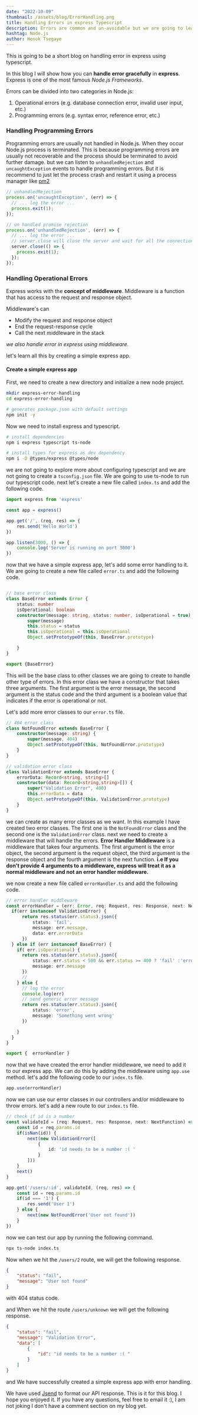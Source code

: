 ```yaml
---
date: "2022-10-09"
thumbnail: /assets/blog/ErrorHandling.png
title: Handling Errors in express Typescript 
description: Errors are common and un-avoidable but we are going to learn Handling Operational Errors in Express using Typescript using custom error classes
hashtag: Node.js
author: Henok Tsegaye
---
```


This is going to be a short blog on handling error in express using typescript.

In this blog I will show how you can **handle error gracefully** in **express**.
Express is one of the most famous *Node.js Frameworks*.


Errors can be divided into two categories in Node.js:
1. Operational errors (e.g. database connection error, invalid user input, etc.)
2. Programming errors (e.g. syntax error, reference error, etc.)



### Handling Programming Errors

Programming errors are usually not handled in Node.js. When they occur Node.js process is terminated. This is because programming errors are usually not recoverable and the process should be terminated to avoid further damage.
but we can listen to `unhandledRejection` and `uncaughtException` events to handle programming errors. But it is recommend to just let the process crash and restart it using a process manager like [pm2](https://www.npmjs.com/package/pm2)

```javascript
// unhandledRejection
process.on('uncaughtException', (err) => {
  // ... log the error ...
  process.exit(1);
});

// un handled promise rejection
process.on('unhandledRejection', (err) => {
  // ... log the error ...
  // server.close will close the server and wait for all the connections to close
  server.close(() => {
    process.exit(1);
  });
});
```

### Handling Operational Errors

Express works with the **concept of middleware**. Middleware is a function that has access to the request and response object. 

Middleware's can

- Modify the request and response object
- End the request-response cycle
- Call the next middleware in the stack

_we also handle error in express using middleware._

let's learn all this by creating a simple express app.

#### Create a simple express app

First, we need to create a new directory and initialize a new node project.

```bash
mkdir express-error-handling
cd express-error-handling

# generates package.json with default settings
npm init -y
```

Now we need to install express and typescript.

```bash
# install dependencies
npm i express typescript ts-node

# install types for express as dev dependency
npm i -D @types/express @types/node

```
we are not going to explore more about configuring typescript and we are not going to create a `tsconfig.json` file. We are going to use ts-node to run our typescript code.
next let's create a new file called `index.ts` and add the following code.

```typescript
import express from 'express'

const app = express()

app.get('/', (req, res) => {
    res.send('Hello World')
})

app.listen(3000, () => {
    console.log('Server is running on port 3000')
})
```


now that we have a simple express app, let's add some error handling to it. We are going to create a new file called `error.ts` and add the following code.

```typescript

// base error class
class BaseError extends Error {
    status: number
    isOperational: boolean
    constructor(message: string, status: number, isOperational = true) {
        super(message)
        this.status = status
        this.isOperational = this.isOperational
        Object.setPrototypeOf(this, BaseError.prototype)

    }
}

export {BaseError}

```

This will be the base class to other classes we are going to create to handle other type of errors.
In this error class we have a constructor that takes three arguments.
The first argument is the error message, 
the second argument is the status code and 
the third argument is a boolean value that indicates if the error is operational or not.

Let's add more error classes to our `error.ts` file.


```typescript
// 404 error class
class NotFoundError extends BaseError {
    constructor(message: string) {
        super(message, 404)
        Object.setPrototypeOf(this, NotFoundError.prototype)
    }
}

// validation error class
class ValidationError extends BaseError {
    errorData: Record<string, string>[]
    constructor(data: Record<string,string>[]) {
        super("Validation Error", 400)
        this.errorData = data
        Object.setPrototypeOf(this, ValidationError.prototype)
    }
}
```
we can create as many error classes as we want. In this example I have created two error classes. The first one is the `NotFoundError` class and the second one is the `ValidationError` class.
next we need to create a middleware that will handle the errors.
**Error Handler Middleware** is a middleware that takes four arguments. 
The first argument is the error object, the second argument is the request object, the third argument is the response object and the fourth argument is the next function.
**i.e If you don't provide 4 arguments to a middleware, express will treat it as a normal middleware and not an error handler middleware.**

we now create a new file called `errorHandler.ts` and add the following code.
  
  ```typescript
  // error handler middleware
const errorHandler = (err: Error, req: Request, res: Response, next: NextFunction) => {
    if(err instanceof ValidationError) {
        return res.status(err.status).json({
            status: 'fail',
            message: err.message,
            data: err.errorData
        })
    } else if (err instanceof BaseError) {
      if( err.isOperational) {
        return res.status(err.status).json({
            status: err.status < 500 && err.status >= 400 ? 'fail' :'error',
            message: err.message
        })
        // 
      } else {
        // log the error
        console.log(err)
        // send generic error message
        return res.status(err.status).json({
            status: 'error',
            message: 'Something went wrong'
        })

      }
    }
}

export {  errorHandler }
```

now that we have created the error handler middleware, we need to add it to our express app. We can do this by adding the middleware using `app.use` method.
let's add the following code to our `index.ts` file.


```typescript
app.use(errorHandler)
```
now we can use our error classes in our controllers and/or middleware to throw errors.
let's add a new route to our `index.ts` file.


```typescript
// check if id is a number
const validateId = (req: Request, res: Response, next: NextFunction) => {
    const id = req.params.id
    if(isNan(id)) {
        next(new ValidationError([
            {
                id: 'id needs to be a number :( '
            }
        ]))
    }
    next()
}

app.get('/users/:id', validateId, (req, res) => {
    const id = req.params.id
    if(id === '1') {
        res.send('User 1')
    } else {
        next(new NotFoundError('User not found'))
    }
})
```

now we can test our app by running the following command.

```bash
npx ts-node index.ts
```
Now when we hit the `/users/2` route, we will get the following response.

```json
{
    "status": "fail",
    "message": "User not found"
}
```
with 404 status code.

and When we hit the route `/users/unknown` we will get the following response.

```json
{
    "status": "fail",
    "message": "Validation Error",
    "data": [
        {
            "id": "id needs to be a number :( "
        }
    ]
}
```

and We have successfully created a simple express app with error handling.

We have used [Jsend](https://github.com/omniti-labs/jsend) to format our API response.
This is it for this blog. I hope you enjoyed it. If you have any questions, feel free to email it :), I am not joking I don't have a comment section on my blog yet.
